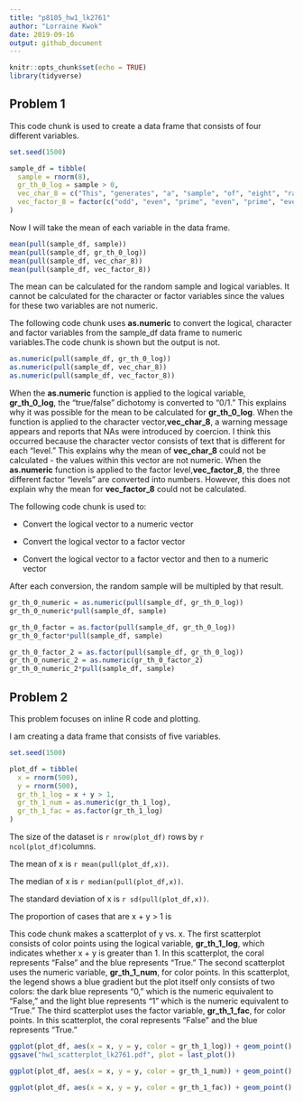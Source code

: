 ```yaml
---
title: "p8105_hw1_lk2761"
author: "Lorraine Kwok" 
date: 2019-09-16
output: github_document
---
```


```r
knitr::opts_chunk$set(echo = TRUE)
library(tidyverse)
```

## Problem 1

This code chunk is used to create a data frame that consists of four different variables.

```r
set.seed(1500)

sample_df = tibble(
  sample = rnorm(8),
  gr_th_0_log = sample > 0, 
  vec_char_8 = c("This", "generates", "a", "sample", "of", "eight", "random", "numbers"),
  vec_factor_8 = factor(c("odd", "even", "prime", "even", "prime", "even", "odd", "even"))
)
```

Now I will take the mean of each variable in the data frame. 

```r
mean(pull(sample_df, sample))
mean(pull(sample_df, gr_th_0_log)) 
mean(pull(sample_df, vec_char_8))
mean(pull(sample_df, vec_factor_8))
```

The mean can be calculated for the random sample and logical variables. It cannot be calculated for the character or factor variables since the values for these two variables are not numeric. 

The following code chunk uses **as.numeric** to convert the logical, character and factor variables from the sample_df data frame to numeric variables.The code chunk is shown but the output is not.  

```r
as.numeric(pull(sample_df, gr_th_0_log))
as.numeric(pull(sample_df, vec_char_8))
as.numeric(pull(sample_df, vec_factor_8))
```

When the **as.numeric** function is applied to the logical variable, **gr_th_0_log**, the "true/false" dichotomy is converted to "0/1." This explains why it was possible for the mean to be calculated for **gr_th_0_log**. When the function is applied to the character vector,**vec_char_8**, a warning message appears and reports that NAs were introduced by coercion. I think this occurred because the character vector consists of text that is different for each "level." This explains why the mean of **vec_char_8** could not be calculated - the values within this vector are not numeric. When the **as.numeric** function is applied to the factor level,**vec_factor_8**, the three different factor "levels" are converted into numbers. However, this does not explain why the mean for **vec_factor_8** could not be calculated. 

The following code chunk is used to: 

  * Convert the logical vector to a numeric vector
  
  * Convert the logical vector to a factor vector
  
  * Convert the logical vector to a factor vector and then to a numeric vector

After each conversion, the random sample will be multipled by that result. 

```r
gr_th_0_numeric = as.numeric(pull(sample_df, gr_th_0_log))
gr_th_0_numeric*pull(sample_df, sample)

gr_th_0_factor = as.factor(pull(sample_df, gr_th_0_log))
gr_th_0_factor*pull(sample_df, sample)

gr_th_0_factor_2 = as.factor(pull(sample_df, gr_th_0_log))
gr_th_0_numeric_2 = as.numeric(gr_th_0_factor_2)
gr_th_0_numeric_2*pull(sample_df, sample)
```

## Problem 2

This problem focuses on inline R code and plotting. 

I am creating a data frame that consists of five variables. 

```r
set.seed(1500)

plot_df = tibble(
  x = rnorm(500),
  y = rnorm(500),
  gr_th_1_log = x + y > 1,
  gr_th_1_num = as.numeric(gr_th_1_log),
  gr_th_1_fac = as.factor(gr_th_1_log)
)
```

The size of the dataset is `r nrow(plot_df)` rows by `r ncol(plot_df)`columns.

The mean of x is `r mean(pull(plot_df,x))`.

The median of x is `r median(pull(plot_df,x))`.

The standard deviation of x is `r sd(pull(plot_df,x))`.

The proportion of cases that are x + y > 1 is 

This code chunk makes a scatterplot of y vs. x. The first scatterplot consists of color points using the logical variable, **gr_th_1_log**, which indicates whether x + y is greater than 1. In this scatterplot, the coral represents "False" and the blue represents "True." The second scatterplot uses the numeric variable, **gr_th_1_num**, for color points. In this scatterplot, the legend shows a blue gradient but the plot itself only consists of two colors: the dark blue represents "0," which is the numeric equivalent to "False," and the light blue represents "1" which is the numeric equivalent to "True." The third scatterplot uses the factor variable, **gr_th_1_fac**, for color points. In this scatterplot, the coral represents "False" and the blue represents "True." 

```r
ggplot(plot_df, aes(x = x, y = y, color = gr_th_1_log)) + geom_point()
ggsave("hw1_scatterplot_lk2761.pdf", plot = last_plot())

ggplot(plot_df, aes(x = x, y = y, color = gr_th_1_num)) + geom_point()

ggplot(plot_df, aes(x = x, y = y, color = gr_th_1_fac)) + geom_point()
```

